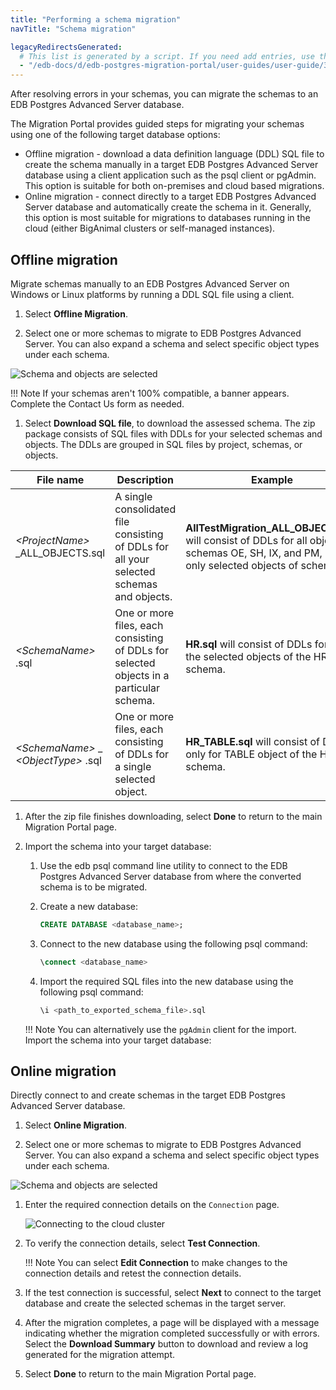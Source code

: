 ```yaml
---
title: "Performing a schema migration"
navTitle: "Schema migration"

legacyRedirectsGenerated:
  # This list is generated by a script. If you need add entries, use the `legacyRedirects` key.
  - "/edb-docs/d/edb-postgres-migration-portal/user-guides/user-guide/3.0.1/mp_schema_migration.html"
---
```


<div id="mp_schema_migration" class="registered_link"></div>


After resolving errors in your schemas, you can migrate the schemas to an EDB Postgres Advanced Server database.

The Migration Portal provides guided steps for migrating your schemas using one of the following target database options:

-   Offline migration - download a data definition language (DDL) SQL file to create the schema manually in a target EDB Postgres Advanced Server database using a client application such as the psql client or pgAdmin. This option is suitable for both on-premises and cloud based migrations.
-   Online migration - connect directly to a target EDB Postgres Advanced Server database and automatically create the schema in it. Generally, this option is most suitable for migrations to databases running in the cloud (either BigAnimal clusters or self-managed instances).

<div id="existing_on_premises_edb_advanced_server" class="registered_link"></div>

## Offline migration

Migrate schemas manually to an EDB Postgres Advanced Server on Windows or Linux platforms by running a DDL SQL file using a client.

1. Select **Offline Migration**.

1. Select one or more schemas to migrate to EDB Postgres Advanced Server. You can also expand a schema and select specific object types under each schema.
 
 ![Schema and objects are selected](../images/mp_schema_migration_offline.png)

 !!! Note
     If your schemas aren't 100% compatible, a banner appears. Complete the Contact Us form as needed.

1. Select **Download SQL file**, to download the assessed schema. The zip package consists of SQL files with DDLs for your selected schemas and objects. The DDLs are grouped in SQL files by project, schemas, or objects.

 | File name                              | Description                                                                              | Example                                                                         |
 |------------------------------------------------|------------------------------------------------------------------------------------------|---------------------------------------------------------------------------------|
 | *&lt;ProjectName>* _ALL_OBJECTS.sql            | A single consolidated file consisting of DDLs for all your selected schemas and objects. | **AllTestMigration_ALL_OBJECTS.sql** will consist of DDLs for all objects of schemas OE, SH, IX, and PM, and only selected objects of schema HR.                                                                            |
 | *&lt;SchemaName>* .sql                         | One or more files, each consisting of DDLs for selected objects in a particular schema.  | **HR.sql**  will consist of DDLs for all the selected objects of the HR schema. |
 | *&lt;SchemaName>* &#95; *&lt;ObjectType>* .sql | One or more files, each consisting of DDLs for a single selected object.                 | **HR_TABLE.sql**  will consist of DDLs only for TABLE object of the HR schema. |

1. After the zip file finishes downloading, select **Done** to return to the main Migration Portal page.

1. Import the schema into your target database:

   1. Use the edb psql command line utility to connect to the EDB Postgres Advanced Server database from where the converted schema is to be migrated. 

   1. Create a new database:

      ```SQL
      CREATE DATABASE <database_name>;
      ```

   1. Connect to the new database using the following psql command:

      ```SQL
      \connect <database_name>
      ```

   1. Import the required SQL files into the new database using the following psql command:

      ```SQL
      \i <path_to_exported_schema_file>.sql
      ```

     !!! Note
     You can alternatively use the `pgAdmin` client for the import. Import the schema into your target database:


<div id="new_on_premises_edb_advanced_server" class="registered_link"></div>

## Online migration

Directly connect to and create schemas in the target EDB Postgres Advanced Server database.

1. Select **Online Migration**.

1. Select one or more schemas to migrate to EDB Postgres Advanced Server. You can also expand a schema and select specific object types under each schema.
 
 ![Schema and objects are selected](../images/mp_schema_migration_online.png)

1. Enter the required connection details on the `Connection` page.

    ![Connecting to the cloud cluster](../images/mp_migrate_cloud_connection_screen.png)

1. To verify the connection details, select **Test Connection**.

    !!! Note
    You can select **Edit Connection** to make changes to the connection details and retest the connection details.

1. If the test connection is successful, select **Next** to connect to the target database and create the selected schemas in the target server.

1. After the migration completes, a page will be displayed with a message indicating whether the migration completed successfully or with errors.  Select the **Download Summary** button to download and review a log generated for the migration attempt.

1. Select **Done** to return to the main Migration Portal page.

